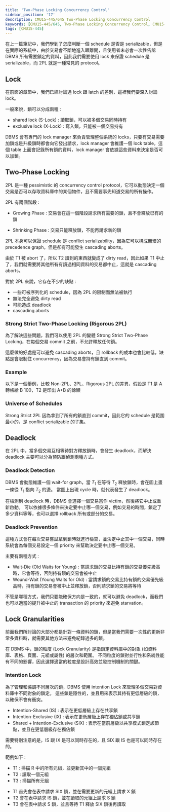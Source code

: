 ```yaml
---
title: 'Two-Phase Locking Concurrency Control'
sidebar_position: '17'
description: CMU15-445/645 Two-Phase Locking Concurrency Control
keywords: [CMU15-445/645, Two-Phase Locking Concurrency Control, CMU15-445/645 筆記]
tags: [CMU15-445]
---
```


<head>
  <title>CMU 15-445 Two-Phase Locking Concurrency Control</title>
</head>

在上一篇筆記中，我們學到了怎麼判斷一個 schedule 是否是 serializable，但是在實際的系統中，由於交易會不斷地進入跟離開，且使用者未必會一次性告訴 DBMS 所有需要鎖定的資料，因此我們需要使用 lock 來保證 schedule 是 serializable，而 2PL 就是一種常見的 protocol。

## Lock

在前面的章節中，我們已經討論過 lock 跟 latch 的差別，這裡我們要深入討論 lock。

一般來說，鎖可以分成兩種 :

- shared lock (S-Lock) : 讀取鎖，可以被多個交易同時持有
- exclusive lock (X-Lock) : 寫入鎖，只能被一個交易持有

DBMS 會有專門的 lock manager 來負責管理整個系統的 locks，只要有交易需要加鎖或是升級鎖時都會向它發出請求，lock manager 會維護一個 lock table，這個 table 上面會記錄所有鎖的資料，lock manager 會依據這些資料來決定是否可以加鎖。

<ImageModal src="/img/cmu15-445/c17/image-1.webp" caption="Lock" width="600" />

## Two-Phase Locking

2PL 是一種 pessimistic 的 concurrency control protocol，它可以動態決定一個交易是否可以存取資料庫中的某個物件，且不需要事先知道交易的所有操作。

2PL 有兩個階段 :

- Growing Phase : 交易會在這一個階段請求所有需要的鎖，且不會釋放已有的鎖

<ImageModal src="/img/cmu15-445/c17/image-2.webp" caption="Growing Phase" />

- Shrinking Phase : 交易只能釋放鎖，不能再請求新的鎖

<ImageModal src="/img/cmu15-445/c17/image-3.webp" caption="Shrinking Phase" />

2PL 本身可以保證 schedule 是 conflict serializability，因為它可以構成無環的 precedence graph，但是卻有可能發生 cascading aborts。

由於 T1 被 abort 了，所以 T2 讀到的東西就變成了 dirty read，因此如果 T1 中止了，我們就需要將其他所有有讀過相同資料的交易都中止，這就是 cascading aborts。

<ImageModal src="/img/cmu15-445/c17/image-4.webp" caption="Cascading Aborts" />

對於 2PL 來說，它存在不少的缺點 :

- 一些可被序列化的 schedule，因為 2PL 的限制而無法被執行
- 無法完全避免 dirty read
- 可能造成 deadlock
- cascading aborts

### Strong Strict Two-Phase Locking (Rigorous 2PL)

為了解決這些問題，我們可以使用 2PL 的變體 Strong Strict Two-Phase Locking，在每個交易 commit 之前，不允許釋放任何鎖。

這麼做的好處是可以避免 cascading aborts，且 rollback 的成本也會比較低，缺點是會限制住 concurrency，因為交易會持有鎖直到 commit。

<ImageModal src="/img/cmu15-445/c17/image-5.webp" caption="Strong Strict Two-Phase Locking" />

### Example

以下是一個舉例，比較 Non-2PL、2PL、Rigorous 2PL 的差異，假設是 T1 是 A 轉帳給 B 100，T2 是印出 A+B 的餘額

<ImageModal src="/img/cmu15-445/c17/image-6.webp" caption="Non-2PL" />
<ImageModal src="/img/cmu15-445/c17/image-7.webp" caption="2PL" />
<ImageModal src="/img/cmu15-445/c17/image-8.webp" caption="Rigorous 2PL" />

### Universe of Schedules

Strong Strict 2PL 因為拿到了所有的鎖直到 commit，因此它的 schedule 是範圍最小的，是 conflict serializable 的子集。

<ImageModal src="/img/cmu15-445/c17/image-16.webp" caption="Schedule Overview" />

## Deadlock

在 2PL 中，當多個交易互相等待對方釋放鎖時，會發生 deadlock，而解決 deadlock 主要可以分為預防跟偵測兩種方式。

<ImageModal src="/img/cmu15-445/c17/image-9.webp" caption="Deadlock Example" />

### Deadlock Detection

DBMS 會動態維護一個 wait-for graph，當 $T_1$ 在等待 $T_2$ 釋放鎖時，會在圖上畫一條從 $T_1$ 指向 $T_2$ 的邊。
當圖上出現 cycle 時，就代表發生了 deadlock。

在檢測到 deadlock 時，DBMS 會選擇一個交易當作 victim，然後將它中止或重新啟動。
可以依據很多條件來決定要中止哪一個交易，例如交易的時間，鎖定了多少資料等等，也可以選擇 rollback 所有或部分的交易。

<ImageModal src="/img/cmu15-445/c17/image-10.webp" caption="Deadlock Detection" />

### Deadlock Prevention

這種方式會在每次交易嘗試拿到鎖時就進行檢查，並決定中止其中一個交易，同時系統會為每個交易設定一個 priority 來幫助決定要中止哪一個交易。

主要有兩種方式 :

- Wait-Die (Old Waits for Young) : 當請求鎖的交易比持有鎖的交易優先級高時，它會等待，否則持有鎖的交易會被中止
- Wound-Wait (Young Waits for Old) : 當請求鎖的交易比持有鎖的交易優先級高時，持有鎖的交易會被中止並釋放鎖，否則請求鎖的交易將等待

<ImageModal src="/img/cmu15-445/c17/image-11.webp" caption="Deadlock Prevention" />

不管是哪種方式，我們只要能確保方向是一致的，就可以避免 deadlock，而我們也可以適當的提升被中止的 transaction 的 priority 來避免 starvation。

## Lock Granularities

前面我們所討論的大部分都是針對一條資料的鎖，但是當我們需要一次性的更新非常多資料時，就需要其他方法來避免紀錄過多的鎖。

在 DBMS 中，鎖的粒度 (Lock Granularity) 是指鎖定資料庫中的對象 (如資料庫、表格、頁面、元組或屬性) 的層次和範圍。
不同粒度的鎖對並行性和系統性能有不同的影響，因此選擇適當的粒度是設計高效並發控制機制的關鍵。

<ImageModal src="/img/cmu15-445/c17/image-12.webp" caption="Lock Granularities" />

### Intention Lock

為了管理和協調不同層次的鎖，DBMS 使用 intention Lock 來管理多個交易對資料庫中不同對象的鎖定。
這些鎖是隱性的，並且用來表示其持有更低層級的鎖，以確保不會有衝突。

- Intention-Shared (IS) : 表示在更低層級上存在共享鎖
- Intention-Exclusive (IX) : 表示在更低層級上存在獨佔鎖或共享鎖
- Shared + Intention-Exclusive (SIX) : 表示在當前層級以共享模式鎖定該節點，並且在更低層級存在獨佔鎖

<ImageModal src="/img/cmu15-445/c17/image-13.webp" caption="Intention Lock" />

需要特別注意的是，IS 跟 IX 是可以同時存在的，且 SIX 跟 IS 也是可以同時存在的。

範例如下 :

- T1 : 掃描 R 中的所有元組，並更新其中的一個元組
- T2 : 讀取一個元組
- T3 : 掃描所有元組

<ImageModal src="/img/cmu15-445/c17/image-14.webp" caption="Intention Lock Example" />
<ImageModal src="/img/cmu15-445/c17/image-15.webp" caption="Intention Lock Example" />

- T1 首先會在表中請求 SIX 鎖，並在需要更新的元組上請求 X 鎖
- T2 會在表中請求 IS 鎖，並在讀取的元組上請求 S 鎖
- T3 會在表中請求 S 鎖，並且等待 T1 釋放 SIX 鎖後再讀取
